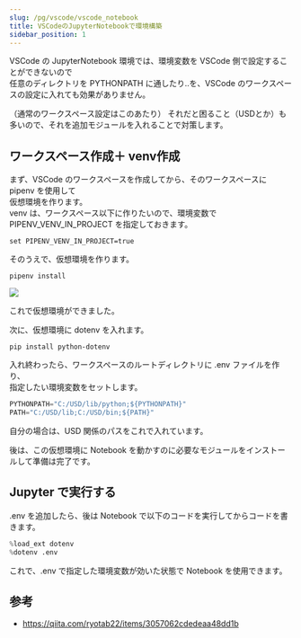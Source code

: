 ```yaml
---
slug: /pg/vscode/vscode_notebook
title: VSCodeのJupyterNotebookで環境構築
sidebar_position: 1
---
```


VSCode の JupyterNotebook 環境では、環境変数を VSCode 側で設定することができないので  
任意のディレクトリを PYTHONPATH に通したり..を、VSCode のワークスペースの設定に入れても効果がありません。

<AutoLinkTitle url="/ta/editor_02" /> （通常のワークスペース設定はこのあたり） それだと困ること（USDとか）も多いので、それを追加モジュールを入れることで対策します。
## ワークスペース作成＋ venv作成

まず、VSCode のワークスペースを作成してから、そのワークスペースに pipenv を使用して  
仮想環境を作ります。  
venv は、ワークスペース以下に作りたいので、環境変数で PIPENV_VENV_IN_PROJECT を指定しておきます。

```batch
set PIPENV_VENV_IN_PROJECT=true
```

そのうえで、仮想環境を作ります。

```batch
pipenv install
```

![](https://gyazo.com/23958b881b2bce96194cb61a7d827484.png)

これで仮想環境ができました。

次に、仮想環境に dotenv を入れます。

```
pip install python-dotenv
```

入れ終わったら、ワークスペースのルートディレクトリに .env ファイルを作り、  
指定したい環境変数をセットします。

```python
PYTHONPATH="C:/USD/lib/python;${PYTHONPATH}"
PATH="C:/USD/lib;C:/USD/bin;${PATH}"
```

自分の場合は、USD 関係のパスをこれで入れています。

後は、この仮想環境に Notebook を動かすのに必要なモジュールをインストールして準備は完了です。

## Jupyter で実行する

.env を追加したら、後は Notebook で以下のコードを実行してからコードを書きます。

```python
%load_ext dotenv
%dotenv .env
```

これで、.env で指定した環境変数が効いた状態で Notebook を使用できます。

## 参考

-   https://qiita.com/ryotab22/items/3057062cdedeaa48dd1b
